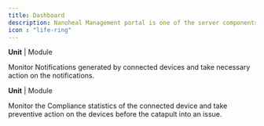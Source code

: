 ---
title: Dashboard
description: Nanoheal Management portal is one of the server components of the Nanoheal solution that allows its users to view information related to the devices being managed as well as provide the users a single pane of glass to manage various features, policies and configurations for the connected devices
icon : "life-ring" 
---


<Card title="Notifications" icon="square-1" href="https://nano.mintlify.app/api-reference/notif">

   **Unit** | Module

   Monitor Notifications generated by connected devices and take necessary action on 
the notifications.
  </Card>
  
  <Card title="Compliance" icon="square-2" href="https://nano.mintlify.app/api-reference/course">

   **Unit** | Module

  Monitor the Compliance statistics of the connected device and take preventive action on the devices before the catapult into an issue.
  </Card>